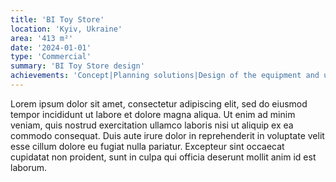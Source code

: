 ```yaml
---
title: 'BI Toy Store'
location: 'Kyiv, Ukraine'
area: '413 m²'
date: '2024-01-01'
type: 'Commercial'
summary: 'BI Toy Store design'
achievements: 'Concept|Planning solutions|Design of the equipment and unique elements|3d visualization|Drawings|Graphic communication|Specification of materials and equipment|Supervision|'
---
```


Lorem ipsum dolor sit amet, consectetur adipiscing elit, sed do eiusmod tempor incididunt ut labore et dolore magna aliqua. Ut enim ad minim veniam, quis nostrud exercitation ullamco laboris nisi ut aliquip ex ea commodo consequat. Duis aute irure dolor in reprehenderit in voluptate velit esse cillum dolore eu fugiat nulla pariatur. Excepteur sint occaecat cupidatat non proident, sunt in culpa qui officia deserunt mollit anim id est laborum.
